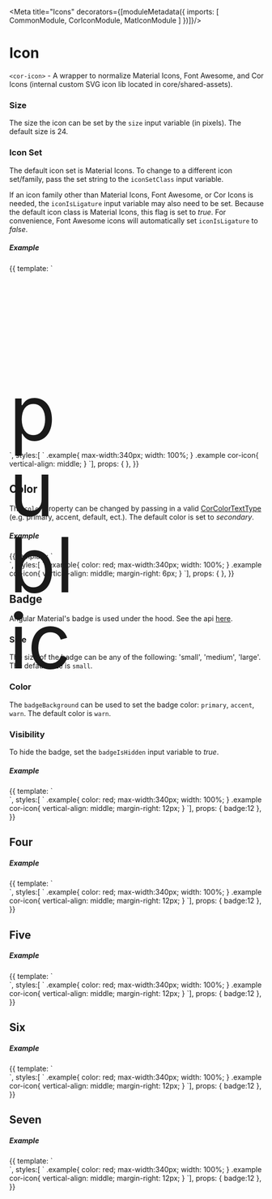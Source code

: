 
<Meta title="Icons"
  decorators={[moduleMetadata({
      imports: [
        CommonModule,
        CorIconModule,
        MatIconModule
      ]
})]}/>

# Icon

`<cor-icon>` - A wrapper to normalize Material Icons, Font Awesome, and Cor Icons (internal custom SVG icon lib located
in core/shared-assets).


### Size

The size the icon can be set by the `size` input variable (in pixels). The default size is 24.

### Icon Set

The default icon set is Material Icons.  To change to a different icon set/family, pass the set string
to the `iconSetClass` input variable.

If an icon family other than Material Icons, Font Awesome, or Cor Icons is needed, the `iconIsLigature` input
variable may also need to be set.  Because the default icon class is Material Icons, this flag is set to _true_.
For convenience, Font Awesome icons will automatically set `iconIsLigature` to _false_.

##### Example
<Story name="Icon" height="200px">
  {{
    template:
    `
      <div class="example">
      <cor-icon icon="public"></cor-icon>
      <cor-icon icon="fa-angular" iconSetClass="fab"></cor-icon>
      <cor-icon [size]="14" icon="public"></cor-icon>
      <cor-icon [size]="14" icon="fa-angular" iconSetClass="fab"></cor-icon>
      <cor-icon [size]="12" icon="public"></cor-icon>
      <cor-icon [size]="12" icon="fa-angular" iconSetClass="fab"></cor-icon>
      <cor-icon [size]="11" icon="public"></cor-icon>
      <cor-icon [size]="11" icon="fa-angular" iconSetClass="fab"></cor-icon>
      <cor-icon icon="folder"></cor-icon>
      <cor-icon icon="fa-folder" iconSetClass="fas"></cor-icon>
      <cor-icon [size]="14" icon="folder"></cor-icon>
      <cor-icon [size]="14" icon="fa-folder" iconSetClass="fas"></cor-icon>
      <cor-icon [size]="12" icon="folder"></cor-icon>
      <cor-icon [size]="12" icon="fa-folder" iconSetClass="fas"></cor-icon>
      <cor-icon [size]="11" icon="folder"></cor-icon>
      <cor-icon [size]="11" icon="fa-folder" iconSetClass="fas"></cor-icon>
      </div>
      <br>
      <div class="example">
         <cor-icon icon="public"></cor-icon>
         <cor-icon icon="cor-admin" ></cor-icon>
         <cor-icon icon="verified_user" ></cor-icon>
      </div>
      <br>
      <div style="width:150px; height: 150px; font-size: 100px; line-height: 100px">
         <cor-icon icon="cor-admin" [inline]="true" ></cor-icon>
      </div>
      <br>
      <div style="width:150px; height: 150px; font-size: 150px; line-height: 150px">
      <mat-icon [inline]="true">public</mat-icon>
      </div>
    `,
    styles:[
    `
    .example{
    max-width:340px;
    width: 100%;
    }
    .example cor-icon{
    vertical-align: middle;
    }
    `],
    props: {
    },
  }}
</Story>

## Color

The `color` property can be changed by passing in a valid
[CorColorTextType](/?path=/docs/cor-module--colors) (e.g. primary, accent, default, ect.).
The default color is set to _secondary_.

##### Example
<Story name="Color" height="200px">
  {{
    template:
    `
      <div class="example">
         <cor-icon icon="person"></cor-icon>
         <cor-icon icon="public" color="inherit"></cor-icon>
         <cor-icon icon="cor-admin" color="primary" ></cor-icon>
         <cor-icon icon="verified_user" color="lime" ></cor-icon>
        <cor-icon [size]="27"  icon="fa-angular" iconSetClass="fab"></cor-icon>
      </div>
    `,
    styles:[
    `
    .example{
    color: red;
    max-width:340px;
    width: 100%;
    }
    .example cor-icon{
    vertical-align: middle;
    margin-right: 6px;
    }
    `],
    props: {
    },
  }}
</Story>

## Badge
Angular Material's badge is used under the hood.  See the api [here](https://material.angular.io/components/badge/api).

### Size
The size of the badge can be any of the following: 'small', 'medium', 'large'.  The default size is `small`.

### Color
The `badgeBackground` can be used to set the badge color: `primary`, `accent`, `warn`.  The default color is `warn`.


### Visibility
To hide the badge, set the `badgeIsHidden` input variable to _true_.

##### Example
<Story name="Badge" height="200px">
  {{
    template:
    `
      <div class="example">
         <cor-icon icon="person" [badge]="badge"></cor-icon>
         <cor-icon icon="public" [badge]="badge" [badgeBackground]="primary"></cor-icon>
         <cor-icon icon="cor-admin" [badge]="badge" badgeSize="medium" ></cor-icon>
        <cor-icon [size]="27"  icon="fa-angular" iconSetClass="fab" [badge]="badge" [badgeIsHidden]="true"></cor-icon>
      </div>
    `,
    styles:[
    `
    .example{
    color: red;
    max-width:340px;
    width: 100%;
    }
    .example cor-icon{
    vertical-align: middle;
    margin-right: 12px;
    }
    `],
    props: {
    badge:12
    },
  }}
</Story>

## Four

##### Example
<Story name="Four" height="200px">
  {{
    template:
    `
      <div class="example">
         <cor-icon icon="person" [badge]="badge"></cor-icon>
         <cor-icon icon="public" [badge]="badge" [badgeBackground]="primary"></cor-icon>
         <cor-icon icon="cor-admin" [badge]="badge" badgeSize="medium" ></cor-icon>
        <cor-icon [size]="27"  icon="fa-angular" iconSetClass="fab" [badge]="badge" [badgeIsHidden]="true"></cor-icon>
      </div>
    `,
    styles:[
    `
    .example{
    color: red;
    max-width:340px;
    width: 100%;
    }
    .example cor-icon{
    vertical-align: middle;
    margin-right: 12px;
    }
    `],
    props: {
    badge:12
    },
  }}
</Story>

## Five

##### Example
<Story name="Five" height="200px">
  {{
    template:
    `
      <div class="example">
         <cor-icon icon="person" [badge]="badge"></cor-icon>
         <cor-icon icon="public" [badge]="badge" [badgeBackground]="primary"></cor-icon>
         <cor-icon icon="cor-admin" [badge]="badge" badgeSize="medium" ></cor-icon>
        <cor-icon [size]="27"  icon="fa-angular" iconSetClass="fab" [badge]="badge" [badgeIsHidden]="true"></cor-icon>
      </div>
    `,
    styles:[
    `
    .example{
    color: red;
    max-width:340px;
    width: 100%;
    }
    .example cor-icon{
    vertical-align: middle;
    margin-right: 12px;
    }
    `],
    props: {
    badge:12
    },
  }}
</Story>

## Six

##### Example
<Story name="Six" height="200px">
  {{
    template:
    `
      <div class="example">
         <cor-icon icon="person" [badge]="badge"></cor-icon>
         <cor-icon icon="public" [badge]="badge" [badgeBackground]="primary"></cor-icon>
         <cor-icon icon="cor-admin" [badge]="badge" badgeSize="medium" ></cor-icon>
        <cor-icon [size]="27"  icon="fa-angular" iconSetClass="fab" [badge]="badge" [badgeIsHidden]="true"></cor-icon>
      </div>
    `,
    styles:[
    `
    .example{
    color: red;
    max-width:340px;
    width: 100%;
    }
    .example cor-icon{
    vertical-align: middle;
    margin-right: 12px;
    }
    `],
    props: {
    badge:12
    },
  }}
</Story>

## Seven

##### Example
<Story name="Seven" height="200px">
  {{
    template:
    `
      <div class="example">
         <cor-icon icon="person" [badge]="badge"></cor-icon>
         <cor-icon icon="public" [badge]="badge" [badgeBackground]="primary"></cor-icon>
         <cor-icon icon="cor-admin" [badge]="badge" badgeSize="medium" ></cor-icon>
        <cor-icon [size]="27"  icon="fa-angular" iconSetClass="fab" [badge]="badge" [badgeIsHidden]="true"></cor-icon>
      </div>
    `,
    styles:[
    `
    .example{
    color: red;
    max-width:340px;
    width: 100%;
    }
    .example cor-icon{
    vertical-align: middle;
    margin-right: 12px;
    }
    `],
    props: {
    badge:12
    },
  }}
</Story>
